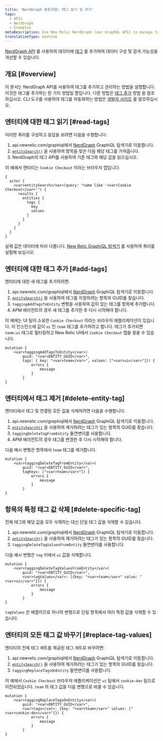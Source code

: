 ```yaml
---
title: 'NerdGraph 튜토리얼: 태그 보기 및 추가'
tags:
  - APIs
  - NerdGraph
  - Examples
metaDescription: Use New Relic NerdGraph (our GraphQL API) to manage tags attached to your entities.
translationType: machine
---
```


[NerdGraph API](/docs/apis/nerdgraph/get-started/introduction-new-relic-nerdgraph) 를 사용하여 데이터에 [태그](/docs/new-relic-one/use-new-relic-one/core-concepts/tagging-use-tags-organize-group-what-you-monitor) 를 추가하여 데이터 구성 및 검색 가능성을 개선할 수 있습니다.

## 개요 [#overview]

이 문서는 NerdGraph API를 사용하여 태그를 추가하고 관리하는 방법을 설명합니다. 이것은 태그를 추가하는 한 가지 방법일 뿐입니다. 다른 방법은 [태그 추가](/docs/new-relic-one/use-new-relic-one/core-concepts/use-tags-help-organize-find-your-data/#tag-sources) 방법 을 참조하십시오. CLI 도구를 사용하여 태그를 자동화하는 방법은 [개발자 사이트](https://developer.newrelic.com/automate-workflows/5-mins-tag-resources/) 를 참조하십시오.

## 엔터티에 대한 태그 읽기 [#read-tags]

이러한 쿼리를 구성하고 응답을 보려면 다음을 수행합니다.

1. api.newrelic.com/graphiql에서 [NerdGraph](https://api.newrelic.com/graphiql) GraphiQL 탐색기로 이동합니다.
2. [`entitySearch()`](/docs/apis/graphql-api/tutorials/use-new-relic-graphql-api-query-entities#search-entity) 을 사용하여 항목을 찾은 다음 해당 태그를 가져옵니다.
3. NerdGraph의 태그 API를 사용하여 기존 태그와 해당 값을 읽으십시오.

이 예에서 엔티티는 `Cookie Checkout` 이라는 브라우저 앱입니다.

```
{
  actor {
    <var>entitySearch</var>(query: "name like '<var>Cookie Checkout</var>'") {
      results {
        entities {
          tags {
            key
            values
          }
        }
      }
    }
  }
}
```

실제 값은 데이터에 따라 다릅니다. [New Relic GraphiQL 탐색기](https://api.newrelic.com/graphiql) 를 사용하여 쿼리를 실험해 보십시오.

## 엔터티에 대한 태그 추가 [#add-tags]

엔터티에 대한 새 태그를 추가하려면:

1. api.newrelic.com/graphiql에서 [NerdGraph](https://api.newrelic.com/graphiql) GraphiQL 탐색기로 이동합니다.
2. [`entitySearch()`](/docs/apis/graphql-api/tutorials/use-new-relic-graphql-api-query-entities#search-entity) 을 사용하여 태그를 지정하려는 항목의 GUID를 찾습니다.
3. `taggingAddTagsToEntity` 변형을 사용하여 값이 있는 태그를 항목에 추가합니다.
4. APM 에이전트의 경우 새 태그를 추가한 후 다시 시작해야 합니다.

이 예에는 UI 팀이 소유한 `Cookie Checkout` 이라는 브라우저 애플리케이션이 있습니다. 이 인스턴스에 값이 `ui` 인 `team` 태그를 추가하려고 합니다. 태그가 추가되면 `team:ui` 태그로 필터링하고 New Relic UI에서 `Cookie Checkout` 앱을 찾을 수 있습니다.

```
mutation {
    <var>taggingAddTagsToEntity</var>(
        guid: "<var>ENTITY_GUID</var>",
        tags: { key: "<var>team</var>", values: ["<var>ui</var>"]}) {
            errors {
                message
            }
        }
}
```

## 엔터티에서 태그 제거 [#delete-entity-tag]

엔터티에서 태그 및 연결된 모든 값을 삭제하려면 다음을 수행합니다.

1. api.newrelic.com/graphiql에서 [NerdGraph](https://api.newrelic.com/graphiql) GraphiQL 탐색기로 이동합니다.
2. [`entitySearch()`](/docs/apis/graphql-api/tutorials/use-new-relic-graphql-api-query-entities#search-entity) 을 사용하여 제거하려는 태그가 있는 항목의 GUID를 찾습니다.
3. `taggingDeleteTagFromEntity` 돌연변이를 사용합니다.
4. APM 에이전트의 경우 태그를 변경한 후 다시 시작해야 합니다.

다음 예시 변형은 항목에서 `team` 태그를 제거합니다.

```
mutation {
    <var>taggingDeleteTagFromEntity</var>(
        guid: "<var>ENTITY_GUID</var>",
        tagKeys: ["<var>team</var>"]) {
            errors {
                message
            }
        }
}
```

## 항목의 특정 태그 값 삭제 [#delete-specific-tag]

전체 태그와 해당 값을 모두 삭제하는 대신 단일 태그 값을 삭제할 수 있습니다.

1. api.newrelic.com/graphiql에서 [NerdGraph](https://api.newrelic.com/graphiql) GraphiQL 탐색기로 이동합니다.
2. [`entitySearch()`](/docs/apis/graphql-api/tutorials/use-new-relic-graphql-api-query-entities#search-entity) 을 사용하여 제거하려는 태그가 있는 항목의 GUID를 찾습니다.
3. `taggingDeleteTagValuesFromEntity` 돌연변이를 사용합니다.

다음 예시 변형은 `tag` 키에서 `ui` 값을 삭제합니다.

```
mutation {
    <var>taggingDeleteTagValuesFromEntity</var>(
        guid: "<var>ENTITY_GUID</var>",
        <var>tagValues</var>: [{key: "<var>team</var>" value: "<var>ui</var>"}]) {
            errors {
                message
            }
        }
}
```

`tagValues` 은 배열이므로 하나의 변형으로 단일 항목에서 여러 특정 값을 삭제할 수 있습니다.

## 엔터티의 모든 태그 값 바꾸기 [#replace-tag-values]

엔티티의 전체 태그 세트를 제공된 태그 세트로 바꾸려면:

1. api.newrelic.com/graphiql에서 [NerdGraph](https://api.newrelic.com/graphiql) GraphiQL 탐색기로 이동합니다.
2. [`entitySearch()`](/docs/apis/graphql-api/tutorials/use-new-relic-graphql-api-query-entities#search-entity) 을 사용하여 제거하려는 태그가 있는 항목의 GUID를 찾습니다.
3. `taggingReplaceTagsOnEntity` 돌연변이를 사용합니다.

이 예에서 `Cookie Checkout` 브라우저 애플리케이션은 `ui` 팀에서 `cookie-dev` 팀으로 이전되었습니다. `team` 의 태그 값을 다음 변형으로 바꿀 수 있습니다.

```
mutation {
    <var>taggingReplaceTagsOnEntity</var>(
        guid: "<var>ENTITY_GUID</var>",
        <var>tags</var>: {key: "<var>team</var>" values: ["<var>cookie-dev</var>"]}) {
            errors {
                message
            }
        }
}
```